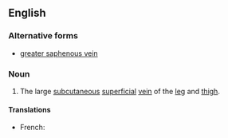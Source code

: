 ==English==

===Alternative forms===
*[[greater saphenous vein]]

===Noun===
{{en-noun}}
{{wikipedia}}

# {{anatomy}} The large [[subcutaneous]] [[superficial]] [[vein]] of the [[leg]] and [[thigh]].

====Translations====
{{trans-top|}}
* French: {{t|fr|veine grande saphène|f}}
{{trans-mid}}
{{trans-bottom}}